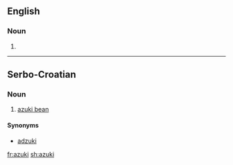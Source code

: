 ==English==

===Noun===
{{en-noun|?}}

# {{alt form|adzuki|lang=en}}

----

==Serbo-Croatian==

===Noun===
{{sh-noun|r|g=m|азуки}}

# [[azuki bean]]

====Synonyms====
* [[adzuki#Serbo-Croatian|adzuki]]

[[fr:azuki]]
[[sh:azuki]]